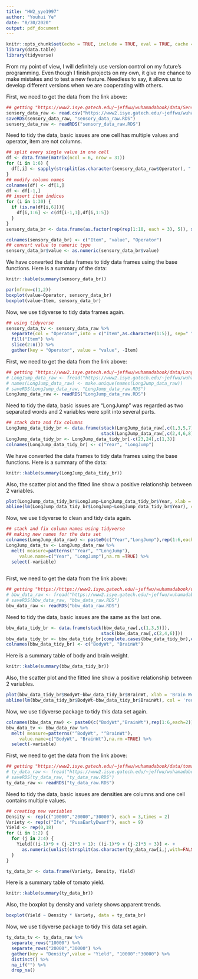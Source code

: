 ```yaml
---
title: "HW2_yye1997"
author: "Youhui Ye"
date: "8/30/2020"
output: pdf_document
---
```


```r
knitr::opts_chunk$set(echo = TRUE, include = TRUE, eval = TRUE, cache = TRUE)
library(data.table)
library(tidyverse)
```

\section{Problem 3}

From my point of view, I will definitely use version control on my future's programming. Even though I finish projects on my own, it give me chance to make mistakes and to test a new feature. Needless to say, it allows us to develop different versions when we are cooperating with others. 

\section{Problem 4}

\subsection{a.}

First, we need to get the data from the link above:

```r
## getting "https://www2.isye.gatech.edu/~jeffwu/wuhamadabook/data/Sensory.dat"
sensory_data_raw <- read.csv("https://www2.isye.gatech.edu/~jeffwu/wuhamadabook/data/Sensory.dat")
saveRDS(sensory_data_raw, "sensory_data_raw.RDS")
sensory_data_raw <- readRDS("sensory_data_raw.RDS")
```

Need to tidy the data, basic issues are one cell has multiple values and operator, item are not columns. 

```r
## split every single value in one cell
df <- data.frame(matrix(ncol = 6, nrow = 31))
for (i in 1:6) {
  df[,i] <- sapply(strsplit(as.character(sensory_data_raw$Operator), " "), `[`, i)
}
## modify column names
colnames(df) <- df[1,]
df <- df[-1,]
## insert item indices
for (i in 1:30) {
  if (is.na(df[i,6])){
    df[i,1:6] <- c(df[i-1,1],df[i,1:5])
  }
}
sensory_data_br <- data.frame(as.factor(rep(rep(1:10, each = 3), 5)), stack(df[,2:6]))

colnames(sensory_data_br) <- c("Item", "value", "Operator")
## convert value to numeric type
sensory_data_br$value <- as.numeric(sensory_data_br$value)
```

We have converted the data frames to tidy data frames using the base functions. Here is a summary of the data:

```r
knitr::kable(summary(sensory_data_br))
```

```r
par(mfrow=c(1,2))
boxplot(value~Operator, sensory_data_br)
boxplot(value~Item, sensory_data_br)
```

Now, we use tidyverse to tidy data frames again.

```r
## using tidyverse 
sensory_data_tv <- sensory_data_raw %>% 
  separate(col = "Operator",into = c("Item",as.character(1:5)), sep=" ",fill = "left") %>%
  fill("Item") %>%
  slice(2:n()) %>%
  gather(key = "Operator", value = "value", -Item)
```




\subsection{b.}

First, we need to get the data from the link above:

```r
## getting "https://www2.isye.gatech.edu/~jeffwu/wuhamadabook/data/LongJumpData.dat"
# LongJump_data_raw <- fread("https://www2.isye.gatech.edu/~jeffwu/wuhamadabook/data/LongJumpData.dat")
# names(LongJump_data_raw) <- make.unique(names(LongJump_data_raw))
# saveRDS(LongJump_data_raw, "LongJump_data_raw.RDS")
LongJump_data_raw <- readRDS("LongJump_data_raw.RDS")
```

Need to tidy the data, basic issues are "LongJump" was regarded as two separated words and 2 variables were split into several parts. 

```r
## stack data and fix columns
LongJump_data_tidy_br <- data.frame(stack(LongJump_data_raw[,c(1,3,5,7)]), 
                                    stack(LongJump_data_raw[,c(2,4,6,8)]))
LongJump_data_tidy_br <- LongJump_data_tidy_br[-c(23,24),c(1,3)]
colnames(LongJump_data_tidy_br) <- c("Year", "LongJump")
```

We have converted the data frames to tidy data frames using the base functions. Here is a summary of the data:


```r
knitr::kable(summary(LongJump_data_tidy_br))
```

Also, the scatter plot and the fitted line show a positive relationship between 2 variables.

```r
plot(LongJump_data_tidy_br$LongJump~LongJump_data_tidy_br$Year, xlab = 'Year', ylab = 'Long Jump')
abline(lm(LongJump_data_tidy_br$LongJump~LongJump_data_tidy_br$Year), col = 'red')
```
Now, we use tidyverse to clean and tidy data again.

```r
## stack and fix column names using tidyverse 
## making new names for the data set
colnames(LongJump_data_raw) <- paste0(c("Year","LongJump"),rep(1:6,each=2))
LongJump_data_tv <- LongJump_data_raw %>% 
  melt( measure=patterns("^Year", "^LongJump"), 
     value.name=c("Year", "LongJump"),na.rm =TRUE) %>%
  select(-variable)
  
```



\subsection{c.}

First, we need to get the data from the link above:

```r
## getting "https://https://www2.isye.gatech.edu/~jeffwu/wuhamadabook/data/BrainandBodyWeight.dat"
# bbw_data_raw <- fread("https://www2.isye.gatech.edu/~jeffwu/wuhamadabook/data/BrainandBodyWeight.dat")
# saveRDS(bbw_data_raw, "bbw_data_raw.RDS")
bbw_data_raw <- readRDS("bbw_data_raw.RDS")
```

Need to tidy the data, basic issues are the same as the last one. 

```r
bbw_data_tidy_br <- data.frame(stack(bbw_data_raw[,c(1,3,5)]), 
                                    stack(bbw_data_raw[,c(2,4,6)]))
bbw_data_tidy_br <- bbw_data_tidy_br[complete.cases(bbw_data_tidy_br),c(1,3)]
colnames(bbw_data_tidy_br) <- c("BodyWt", "BrainWt")
```

Here is a summary table of body and brain weight.

```r
knitr::kable(summary(bbw_data_tidy_br))
```

Also, the scatter plot and the fitted line show a positive relationship between 2 variables.

```r
plot(bbw_data_tidy_br$BodyWt~bbw_data_tidy_br$BrainWt, xlab = 'Brain Weight', ylab = 'Body Weight')
abline(lm(bbw_data_tidy_br$BodyWt~bbw_data_tidy_br$BrainWt), col = 'red')
```
Now, we use tidyverse package to tidy this data set again.

```r
colnames(bbw_data_raw) <- paste0(c("BodyWt","BrainWt"),rep(1:6,each=2))
bbw_data_tv <- bbw_data_raw %>% 
  melt( measure=patterns("^BodyWt", "^BrainWt"), 
     value.name=c("BodyWt", "BrainWt"),na.rm =TRUE) %>%
  select(-variable)
```

\subsection{d.}

First, we need to get the data from the link above:

```r
## getting "https://www2.isye.gatech.edu/~jeffwu/wuhamadabook/data/tomato.dat"
# ty_data_raw <- fread("https://www2.isye.gatech.edu/~jeffwu/wuhamadabook/data/tomato.dat")
# saveRDS(ty_data_raw, "ty_data_raw.RDS")
ty_data_raw <- readRDS("ty_data_raw.RDS")
```

Need to tidy the data, basic issues are densities are columns and one cell contains multiple values. 

```r
## creating new variables
Density <- rep(c("10000","20000","30000"), each = 3,times = 2)
Variety <- rep(c("Ife", "PusaEarlyDwarf"), each = 9)
Yield <- rep(0,18)
for (i in 1:2) {
  for (j in 2:4) {
    Yield[((i-1)*9 + (j-2)*3 + 1): ((i-1)*9 + (j-2)*3 + 3)] <- +
      as.numeric(unlist(strsplit(as.character(ty_data_raw[i,j,with=FALSE]),',')))
  }
}

ty_data_br <- data.frame(Variety, Density, Yield)
```

Here is a summary table of tomato yield.

```r
knitr::kable(summary(ty_data_br))
```

Also, the boxplot by density and variety shows apparent trends.

```r
boxplot(Yield ~ Density * Variety, data = ty_data_br)
```
Now, we use tidyverse package to tidy this data set again.

```r

ty_data_tv <- ty_data_raw %>% 
  separate_rows("10000") %>% 
  separate_rows("20000","30000") %>% 
  gather(key = "Density",value = "Yield", "10000":"30000") %>% 
  distinct() %>% 
  na_if("") %>% 
  drop_na()

```

